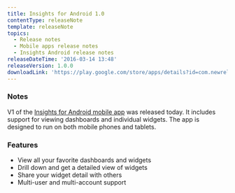 ```yaml
---
title: Insights for Android 1.0
contentType: releaseNote
template: releaseNote
topics:
  - Release notes
  - Mobile apps release notes
  - Insights Android release notes
releaseDateTime: '2016-03-14 13:48'
releaseVersion: 1.0.0
downloadLink: 'https://play.google.com/store/apps/details?id=com.newrelic.insights&hl=en'
---
```


### Notes

V1 of the [Insights for Android mobile app](/docs/mobile-apps/insights-app/features/insights-mobile-app) was released today. It includes support for viewing dashboards and individual widgets. The app is designed to run on both mobile phones and tablets.

### Features

* View all your favorite dashboards and widgets
* Drill down and get a detailed view of widgets
* Share your widget detail with others
* Multi-user and multi-account support
